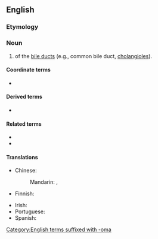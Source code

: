 ==English==

===Etymology===
{{prefix|en|cholangio|carcinoma}}

===Noun===
{{wikipedia}}
{{en-noun|s|cholangiocarcinomata}}

# {{lb|en|pathology}} {{l|en|cancer#Noun|Cancer}} of the [[bile duct]]s (e.g., common bile duct, [[cholangiole]]s).

====Coordinate terms====
* {{l|en|cholangioma}} {{lb|en|benign counterpart}}

====Derived terms====
* {{l|en|hepatocholangiocarcinoma}}

====Related terms====
* {{l|en|cholangiocarcinogenesis}}
* {{l|en|cholangiocyte}}

====Translations====
{{trans-top|pathology: cancer of the bile duct}}
* Chinese:
*: Mandarin: {{t|cmn|膽管癌}}, {{t|cmn|胆管癌|tr=dǎnguǎn'ái}}
* Finnish: {{t|fi|sappitiesyöpä}}
{{trans-mid}}
* Irish: {{t|ga|ailse dhucht an domlais|f}}
* Portuguese: {{t|pt|colangiocarcinoma|m}}
* Spanish: {{t|es|colangiocarcinoma}}
{{trans-bottom}}

[[Category:English terms suffixed with -oma]]
